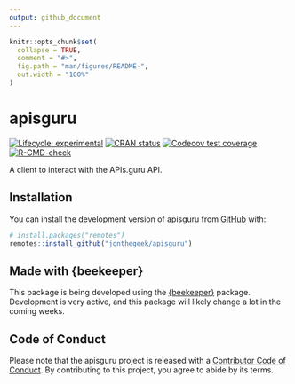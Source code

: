 ```yaml
---
output: github_document
---
```


<!-- README.md is generated from README.Rmd. Please edit that file -->

```r
knitr::opts_chunk$set(
  collapse = TRUE,
  comment = "#>",
  fig.path = "man/figures/README-",
  out.width = "100%"
)
```

# apisguru

<!-- badges: start -->
[![Lifecycle: experimental](https://img.shields.io/badge/lifecycle-experimental-orange.svg)](https://lifecycle.r-lib.org/articles/stages.html#experimental)
[![CRAN status](https://www.r-pkg.org/badges/version/apisguru)](https://CRAN.R-project.org/package=apisguru)
[![Codecov test coverage](https://codecov.io/gh/jonthegeek/apisguru/branch/main/graph/badge.svg)](https://app.codecov.io/gh/jonthegeek/apisguru?branch=main)
[![R-CMD-check](https://github.com/jonthegeek/apisguru/actions/workflows/R-CMD-check.yaml/badge.svg)](https://github.com/jonthegeek/apisguru/actions/workflows/R-CMD-check.yaml)
<!-- badges: end -->

A client to interact with the APIs.guru API.

## Installation

You can install the development version of apisguru from [GitHub](https://github.com/) with:

``` r
# install.packages("remotes")
remotes::install_github("jonthegeek/apisguru")
```

## Made with {beekeeper}

This package is being developed using the [{beekeeper}](https://beekeeper.api2r.org/) package.
Development is very active, and this package will likely change a lot in the coming weeks.

## Code of Conduct

Please note that the apisguru project is released with a [Contributor Code of Conduct](https://jonthegeek.github.io/apisguru/CODE_OF_CONDUCT.html). By contributing to this project, you agree to abide by its terms.
